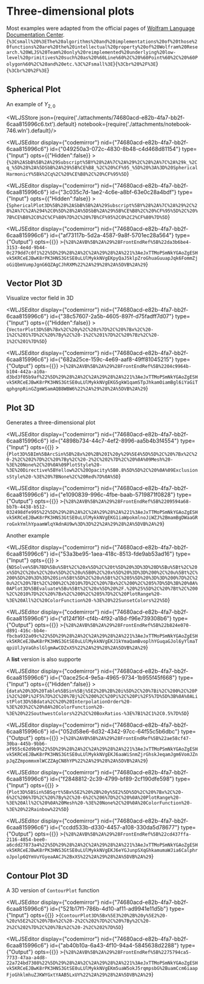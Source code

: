 # Three-dimensional plots
Most examples were adapted from the official pages of [Wolfram Language Documentation Center](https://reference.wolfram.com/language/). <WLJSHTML>{`%3Csmall%20%3EThe%20algorithms%20and%20implementations%20of%20those%20functions%20are%20the%20intellectual%20property%20of%20Wolfram%20Research.%20WLJS%20Team%20only%20reimplemented%20underlying%20low-level%20primitives%20such%20as%20%60Line%60%2C%20%60Point%60%2C%20%60Polygon%60%2C%20and%20etc.%3C%2Fsmall%3E`}</WLJSHTML><WLJSHTML>{`%3Cbr%20%2F%3E`}</WLJSHTML><WLJSHTML>{`%3Cbr%20%2F%3E`}</WLJSHTML>

## Spherical Plot
An example of $Y_{2,0}$




<WLJSStore json={require('./attachments/74680acd-e82b-4fa7-bb2f-6caa815996c6.txt').default} notebook={require('./attachments/notebook-746.wln').default}/>




<WLJSEditor display={"codemirror"} nid={"74680acd-e82b-4fa7-bb2f-6caa815996c6"} id={"049250a3-072c-4830-8b48-c4d468d81154"} type={"Input"} opts={{"Hidden":false}} >{`%28%2ASbB%5B%2A%29Subscript%5BY%28%2A%7C%2A%29%2C%28%2A%7C%2A%29k_%2Cq_%5D%28%2A%5DSbB%2A%29%5B%CE%B8_%2C%20%CF%95_%5D%20%3A%3D%20SphericalHarmonicY%5Bk%2Cq%2C%20%CE%B8%2C%20%CF%95%5D`}</WLJSEditor>

<WLJSEditor display={"codemirror"} nid={"74680acd-e82b-4fa7-bb2f-6caa815996c6"} id={"3c035c7d-1ae2-4c6e-a8bf-63e0c28a4bdf"} type={"Input"} opts={{"Hidden":false}} >{`SphericalPlot3D%5B%28%2ASbB%5B%2A%29Subscript%5BY%28%2A%7C%2A%29%2C%28%2A%7C%2A%294%2C0%5D%28%2A%5DSbB%2A%29%5B%CE%B8%2C%20%CF%95%5D%2C%20%7B%CE%B8%2C0%2C%CF%80%7D%2C%20%7B%CF%95%2C0%2C2%CF%80%7D%5D`}</WLJSEditor>

<WLJSEditor display={"codemirror"} nid={"74680acd-e82b-4fa7-bb2f-6caa815996c6"} id={"af73117b-5d2a-4587-9a8f-5701ec28a564"} type={"Output"} opts={{}} >{`%28%2AVB%5B%2A%29%28FrontEndRef%5B%22da3b6be4-3153-4e4d-9b44-0c279dd7c0f1%22%5D%29%28%2A%2C%2A%29%28%2A%221%3AeJxTTMoPSmNkYGAoZgESHvk5KRCeEJBwK8rPK3HNS3GtSE0uLUlMykkNVgEKpyQaJ5klpZroGhuaGuuapJqk6FommZjoGiQbmVumpJgnG6QZAgCJhRXM%22%2A%29%28%2A%5DVB%2A%29`}</WLJSEditor>

## Vector Plot 3D
Visualize vector field in 3D

<WLJSEditor display={"codemirror"} nid={"74680acd-e82b-4fa7-bb2f-6caa815996c6"} id={"38c57607-2a5b-4605-897f-d75fadff7d07"} type={"Input"} opts={{"Hidden":false}} >{`VectorPlot3D%5B%7Bx%2C%20y%2C%20z%7D%2C%20%7Bx%2C%20-1%2C%201%7D%2C%20%7By%2C%20-1%2C%201%7D%2C%20%7Bz%2C%20-1%2C%201%7D%5D`}</WLJSEditor>

<WLJSEditor display={"codemirror"} nid={"74680acd-e82b-4fa7-bb2f-6caa815996c6"} id={"682a25ce-159c-4e69-aaf8-49ff81045215"} type={"Output"} opts={{}} >{`%28%2AVB%5B%2A%29%28FrontEndRef%5B%2204c9964b-b104-442a-a10a-d3bd3f05b9af%22%5D%29%28%2A%2C%2A%29%28%2A%221%3AeJxTTMoPSmNkYGAoZgESHvk5KRCeEJBwK8rPK3HNS3GtSE0uLUlMykkNVgEKG5gkW1qamSTpJhkamOiamBgl6iYaGiTqphgnpRinGZgmWSamAQB8WBW6%22%2A%29%28%2A%5DVB%2A%29`}</WLJSEditor>

## Plot 3D
Generates a three-dimensional plot 

<WLJSEditor display={"codemirror"} nid={"74680acd-e82b-4fa7-bb2f-6caa815996c6"} id={"4898b734-44c7-4ef2-8996-aa5b4b3f4554"} type={"Input"} opts={{}} >{`Plot3D%5BIm%5BArcSin%5B%28x%20%2B%20I%20y%29%5E4%5D%5D%2C%20%7Bx%2C%20-2%2C%202%7D%2C%20%7By%2C%20-2%2C%202%7D%2C%20%0A%09Mesh%20-%3E%20None%2C%20%0A%09PlotStyle%20-%3E%20Directive%5BYellow%2C%20Opacity%5B0.8%5D%5D%2C%20%0A%09ExclusionsStyle%20-%3E%20%7BNone%2C%20Red%7D%0A%5D`}</WLJSEditor>

<WLJSEditor display={"codemirror"} nid={"74680acd-e82b-4fa7-bb2f-6caa815996c6"} id={"e1090839-996c-4fbe-baab-5719871f0828"} type={"Output"} opts={{}} >{`%28%2AVB%5B%2A%29%28FrontEndRef%5B%2209594a68-bb7b-4438-b512-032498dfe995%22%5D%29%28%2A%2C%2A%29%28%2A%221%3AeJxTTMoPSmNkYGAoZgESHvk5KRCeEJBwK8rPK3HNS3GtSE0uLUlMykkNVgEKG1iaWpokmlnoJiWZJ%2BmamBgDWaaGRroGxkYmlhYpaamWlqYAdnAU9w%3D%3D%22%2A%29%28%2A%5DVB%2A%29`}</WLJSEditor>

Another example

<WLJSEditor display={"codemirror"} nid={"74680acd-e82b-4fa7-bb2f-6caa815996c6"} id={"53a3be95-1aea-418c-8513-fde9ab53ad16"} type={"Input"} opts={{}} >{`NDSolve%5B%7BD%5Bu%5Bt%2C%20x%5D%2C%20t%5D%20%3D%3D%20D%5Bu%5Bt%2C%20x%5D%2C%20x%2C%20x%5D%2C%20u%5B0%2C%20x%5D%20%3D%3D%200%2C%20u%5Bt%2C%200%5D%20%3D%3D%20Sin%5Bt%5D%2C%20u%5Bt%2C%205%5D%20%3D%3D%200%7D%2C%20u%2C%20%7Bt%2C%200%2C%2010%7D%2C%20%7Bx%2C%200%2C%205%7D%5D%3B%20%0A%0APlot3D%5BEvaluate%5Bu%5Bt%2C%20x%5D%20%2F.%20%25%5D%2C%20%7Bt%2C%200%2C%2010%7D%2C%20%7Bx%2C%200%2C%205%7D%2C%20PlotRange%20-%3E%20All%2C%20ColorFunction%20-%3E%20%22SunsetColors%22%5D`}</WLJSEditor>

<WLJSEditor display={"codemirror"} nid={"74680acd-e82b-4fa7-bb2f-6caa815996c6"} id={"d124f16f-cf4b-4f92-a18d-f96e739308b6"} type={"Output"} opts={{}} >{`%28%2AVB%5B%2A%29%28FrontEndRef%5B%22b824e070-d891-416c-bb4e-fbcba932a09c%22%5D%29%28%2A%2C%2A%29%28%2A%221%3AeJxTTMoPSmNkYGAoZgESHvk5KRCeEJBwK8rPK3HNS3GtSE0uLUlMykkNVgEKJ1kYmaQamBvoplhYGuqaGJol6yYlmaTqpiUlJyVaGhslGlgmAwCDZxX5%22%2A%29%28%2A%5DVB%2A%29`}</WLJSEditor>

A __list__ version is also supporte

<WLJSEditor display={"codemirror"} nid={"74680acd-e82b-4fa7-bb2f-6caa815996c6"} id={"0ace25c4-9e5a-4965-9734-1b955f45f668"} type={"Input"} opts={{"Hidden":false}} >{`data%20%3D%20Table%5BSin%5Bj%5E2%20%2B%20i%5D%2C%20%7Bi%2C%200%2C%20Pi%2C%20Pi%2F5%7D%2C%20%7Bj%2C%200%2C%20Pi%2C%20Pi%2F5%7D%5D%3B%0A%0AListPlot3D%5Bdata%2C%20%20InterpolationOrder%20-%3E%203%2C%20%0A%20ColorFunction%20-%3E%20%22SouthwestColors%22%2C%20BoxRatios-%3E%7B1%2C1%2C0.5%7D%5D`}</WLJSEditor>

<WLJSEditor display={"codemirror"} nid={"74680acd-e82b-4fa7-bb2f-6caa815996c6"} id={"052d58e6-6d32-4342-97cc-64f55c5b6dbc"} type={"Output"} opts={{}} >{`%28%2AVB%5B%2A%29%28FrontEndRef%5B%22ae58cf47-30ba-445b-9bb6-af955c62d9b9%22%5D%29%28%2A%2C%2A%29%28%2A%221%3AeJxTTMoPSmNkYGAoZgESHvk5KRCeEJBwK8rPK3HNS3GtSE0uLUlMykkNVgEKJ6aaWiSnmZjrGhskJeqamJgm6VomJZnpJqZZmpommxmlWCZZAgCN8hYP%22%2A%29%28%2A%5DVB%2A%29`}</WLJSEditor>

<WLJSEditor display={"codemirror"} nid={"74680acd-e82b-4fa7-bb2f-6caa815996c6"} id={"f2848812-2c39-4799-bf89-2cf190dfe598"} type={"Input"} opts={{}} >{`Plot3D%5BSin%5BSqrt%5Bx%5E2%20%2B%20y%5E2%5D%5D%2C%20%7Bx%2C%20-6%2C%206%7D%2C%20%7By%2C%20-6%2C%206%7D%2C%20%0A%20PlotRange%20-%3E%20All%2C%20%0A%20Mesh%20-%3E%20None%2C%20%0A%20ColorFunction%20-%3E%20%22Rainbow%22%5D`}</WLJSEditor>

<WLJSEditor display={"codemirror"} nid={"74680acd-e82b-4fa7-bb2f-6caa815996c6"} id={"ccdd533b-d330-4457-a108-330da5d78677"} type={"Output"} opts={{}} >{`%28%2AVB%5B%2A%29%28FrontEndRef%5B%22cd437ffa-2116-4854-bee0-a6cdd27873a4%22%5D%29%28%2A%2C%2A%29%28%2A%221%3AeJxTTMoPSmNkYGAoZgESHvk5KRCeEJBwK8rPK3HNS3GtSE0uLUlMykkNVgEKJ6eYGJunpSXqGhkamumaWJia6CalphroJpolp6QYmVuYGyeaAACJ%2BxXS%22%2A%29%28%2A%5DVB%2A%29`}</WLJSEditor>

## Contour Plot 3D
A 3D version of `ContourPlot` function

<WLJSEditor display={"codemirror"} nid={"74680acd-e82b-4fa7-bb2f-6caa815996c6"} id={"521b17f1-786b-4d10-af11-ad9941e11d5b"} type={"Input"} opts={{}} >{`ContourPlot3D%5Bx%5E3%20%2B%20y%5E2%20-%20z%5E2%2C%20%7Bx%2C%20-2%2C%202%7D%2C%20%7By%2C%20-2%2C%202%7D%2C%20%7Bz%2C%20-2%2C%202%7D%5D`}</WLJSEditor>

<WLJSEditor display={"codemirror"} nid={"74680acd-e82b-4fa7-bb2f-6caa815996c6"} id={"ab40b10a-6a43-4f10-94a4-5845638d2288"} type={"Output"} opts={{}} >{`%28%2AVB%5B%2A%29%28FrontEndRef%5B%2275794ca5-7733-47aa-a4d8-22a724bd7308%22%5D%29%28%2A%2C%2A%29%28%2A%221%3AeJxTTMoPSmNkYGAoZgESHvk5KRCeEJBwK8rPK3HNS3GtSE0uLUlMykkNVgEKm5uaW5okJ5rqmpsbG%2BuamCcm6iaapFjoGhklmhuZJKWYGxtYAAB5LxUY%22%2A%29%28%2A%5DVB%2A%29`}</WLJSEditor>